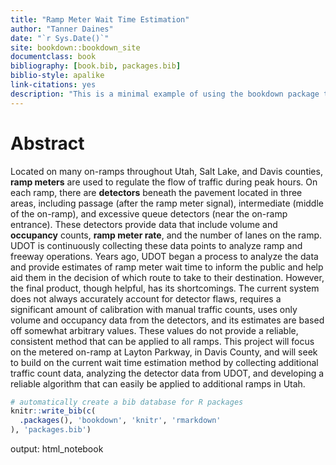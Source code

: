 ```yaml
--- 
title: "Ramp Meter Wait Time Estimation"
author: "Tanner Daines"
date: "`r Sys.Date()`"
site: bookdown::bookdown_site
documentclass: book
bibliography: [book.bib, packages.bib]
biblio-style: apalike
link-citations: yes
description: "This is a minimal example of using the bookdown package to write a book. The output format for this example is bookdown::gitbook."
---
```


# Abstract

Located on many on-ramps throughout Utah, Salt Lake, and Davis counties, **ramp meters** are used to regulate the flow of traffic during peak hours. On each ramp, there are **detectors** beneath the pavement located in three areas, including passage (after the ramp meter signal), intermediate (middle of the on-ramp), and excessive queue detectors (near the on-ramp entrance). These detectors provide data that include volume and **occupancy** counts, **ramp meter rate**, and the number of lanes on the ramp. UDOT is continuously collecting these data points to analyze ramp and freeway operations. Years ago, UDOT began a process to analyze the data and provide estimates of ramp meter wait time to inform the public and help aid them in the decision of which route to take to their destination. However, the final product, though helpful, has its shortcomings. The current system does not always accurately account for detector flaws, requires a significant amount of calibration with manual traffic counts, uses only volume and occupancy data from the detectors, and its estimates are based off somewhat arbitrary values. These values do not provide a reliable, consistent method that can be applied to all ramps. This project will focus on the metered on-ramp at Layton Parkway, in Davis County, and will seek to build on the current wait time estimation method by collecting additional traffic count data, analyzing the detector data from UDOT, and developing a reliable algorithm that can easily be applied to additional ramps in Utah.

```r
# automatically create a bib database for R packages
knitr::write_bib(c(
  .packages(), 'bookdown', 'knitr', 'rmarkdown'
), 'packages.bib')
```
output: html_notebook
